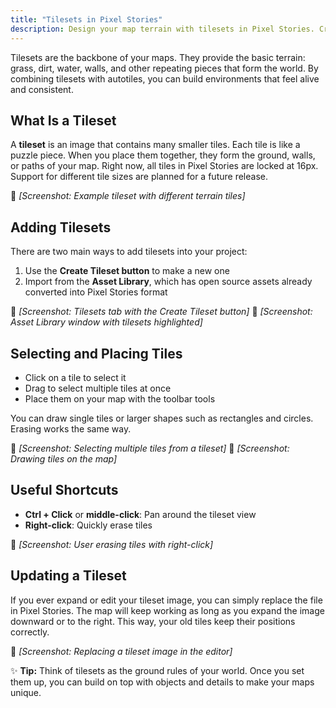 ```yaml
---
title: "Tilesets in Pixel Stories"
description: Design your map terrain with tilesets in Pixel Stories. Create paths, walls, and landscapes by painting tiles directly onto your game world.
---
```


Tilesets are the backbone of your maps. They provide the basic terrain: grass, dirt, water, walls, and other repeating pieces that form the world. By combining tilesets with autotiles, you can build environments that feel alive and consistent.

## What Is a Tileset

A **tileset** is an image that contains many smaller tiles. Each tile is like a puzzle piece. When you place them together, they form the ground, walls, or paths of your map. Right now, all tiles in Pixel Stories are locked at 16px. Support for different tile sizes are planned for a future release.

📸 _\[Screenshot: Example tileset with different terrain tiles]_

## Adding Tilesets

There are two main ways to add tilesets into your project:

1. Use the **Create Tileset button** to make a new one
2. Import from the **Asset Library**, which has open source assets already converted into Pixel Stories format

📸 _\[Screenshot: Tilesets tab with the Create Tileset button]_
📸 _\[Screenshot: Asset Library window with tilesets highlighted]_

## Selecting and Placing Tiles

- Click on a tile to select it
- Drag to select multiple tiles at once
- Place them on your map with the toolbar tools

You can draw single tiles or larger shapes such as rectangles and circles. Erasing works the same way.

📸 _\[Screenshot: Selecting multiple tiles from a tileset]_
📸 _\[Screenshot: Drawing tiles on the map]_

## Useful Shortcuts

- **Ctrl + Click** or **middle-click**: Pan around the tileset view
- **Right-click**: Quickly erase tiles

📸 _\[Screenshot: User erasing tiles with right-click]_

## Updating a Tileset

If you ever expand or edit your tileset image, you can simply replace the file in Pixel Stories. The map will keep working as long as you expand the image downward or to the right. This way, your old tiles keep their positions correctly.

📸 _\[Screenshot: Replacing a tileset image in the editor]_

✨ **Tip:** Think of tilesets as the ground rules of your world. Once you set them up, you can build on top with objects and details to make your maps unique.
